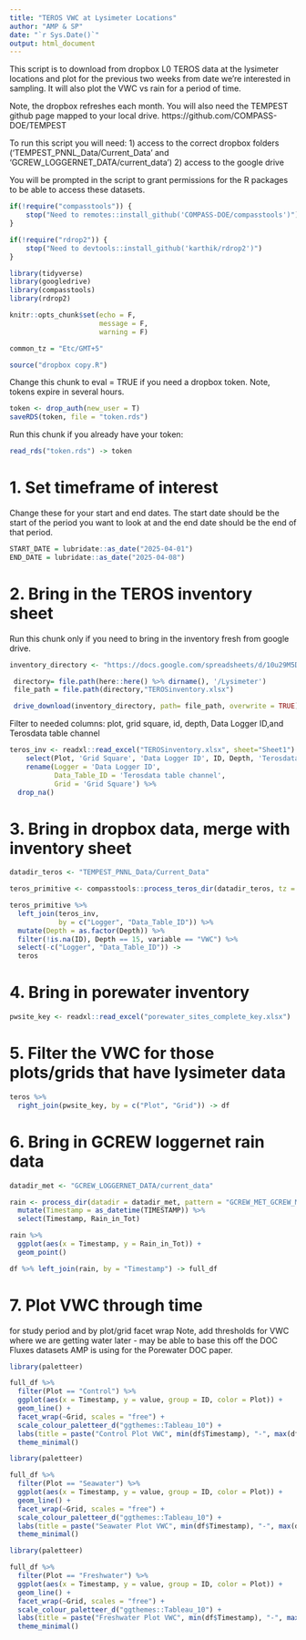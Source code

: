 ```yaml
---
title: "TEROS VWC at Lysimeter Locations"
author: "AMP & SP"
date: "`r Sys.Date()`"
output: html_document
---
```

This script is to download from dropbox L0 TEROS data at the lysimeter locations and plot for the previous two weeks from date we're interested in sampling. It will also plot the VWC vs rain for a period of time. 

Note, the dropbox refreshes each month. You will also need the TEMPEST github page mapped to your local drive.
https://github.com/COMPASS-DOE/TEMPEST

To run this script you will need:
1) access to the correct dropbox folders ('TEMPEST_PNNL_Data/Current_Data' and 'GCREW_LOGGERNET_DATA/current_data')
2) access to the google drive

You will be prompted in the script to grant permissions for the R packages to be able to access these datasets. 

```r

if(!require("compasstools")) {
    stop("Need to remotes::install_github('COMPASS-DOE/compasstools')")
}

if(!require("rdrop2")) {
    stop("Need to devtools::install_github('karthik/rdrop2')")
}

library(tidyverse)
library(googledrive)
library(compasstools)
library(rdrop2)

knitr::opts_chunk$set(echo = F, 
                      message = F,
                      warning = F)

common_tz = "Etc/GMT+5"

source("dropbox copy.R")
```

Change this chunk to eval = TRUE if you need a dropbox token. Note, tokens expire in several hours. 

```r

token <- drop_auth(new_user = T)
saveRDS(token, file = "token.rds")

```

Run this chunk if you already have your token:
```r

read_rds("token.rds") -> token
```

# 1. Set timeframe of interest

Change these for your start and end dates. The start date should be the start of the period you want to look at and the end date should be the end of that period. 

```r

START_DATE = lubridate::as_date("2025-04-01")
END_DATE = lubridate::as_date("2025-04-08")

```

# 2. Bring in the TEROS inventory sheet 

Run this chunk only if you need to bring in the inventory fresh from google drive. 
```r
inventory_directory <- "https://docs.google.com/spreadsheets/d/10u29M5Dbkw54Z2DwkVBptVz6Td0SvSld/edit?gid=90806693#gid=90806693"

 directory= file.path(here::here() %>% dirname(), '/Lysimeter')
 file_path = file.path(directory,"TEROSinventory.xlsx")

 drive_download(inventory_directory, path= file_path, overwrite = TRUE)
```

Filter to needed columns: plot, grid square, id, depth, Data Logger ID,and Terosdata table channel
```r

teros_inv <- readxl::read_excel("TEROSinventory.xlsx", sheet="Sheet1") %>%
    select(Plot, 'Grid Square', 'Data Logger ID', ID, Depth, 'Terosdata table channel') %>% 
    rename(Logger = 'Data Logger ID',
           Data_Table_ID = 'Terosdata table channel',
           Grid = 'Grid Square') %>%
  drop_na()
```
# 3. Bring in dropbox data, merge with inventory sheet
```r

datadir_teros <- "TEMPEST_PNNL_Data/Current_Data"

teros_primitive <- compasstools::process_teros_dir(datadir_teros, tz = "EST", dropbox_token = token)

teros_primitive %>%
  left_join(teros_inv,
            by = c("Logger", "Data_Table_ID")) %>%
  mutate(Depth = as.factor(Depth)) %>%
  filter(!is.na(ID), Depth == 15, variable == "VWC") %>% 
  select(-c("Logger", "Data_Table_ID")) ->
  teros

```

# 4. Bring in porewater inventory 

```r

pwsite_key <- readxl::read_excel("porewater_sites_complete_key.xlsx") 

```

# 5. Filter the VWC for those plots/grids that have lysimeter data

```r

teros %>% 
  right_join(pwsite_key, by = c("Plot", "Grid")) -> df

```

# 6. Bring in GCREW loggernet rain data

```r
datadir_met <- "GCREW_LOGGERNET_DATA/current_data"

rain <- process_dir(datadir = datadir_met, pattern = "GCREW_MET_GCREW_MET_15min", read_datalogger_file, dropbox_token = token) %>% 
  mutate(Timestamp = as_datetime(TIMESTAMP)) %>% 
  select(Timestamp, Rain_in_Tot)

rain %>% 
  ggplot(aes(x = Timestamp, y = Rain_in_Tot)) +
  geom_point()

df %>% left_join(rain, by = "Timestamp") -> full_df

```

# 7. Plot VWC through time
for study period and by plot/grid facet wrap
Note, add thresholds for VWC where we are getting water later - may be able to base this off the DOC Fluxes datasets AMP is using for the Porewater DOC paper. 

```r
library(paletteer)

full_df %>% 
  filter(Plot == "Control") %>% 
  ggplot(aes(x = Timestamp, y = value, group = ID, color = Plot)) +
  geom_line() +
  facet_wrap(~Grid, scales = "free") +
  scale_colour_paletteer_d("ggthemes::Tableau_10") +
  labs(title = paste("Control Plot VWC", min(df$Timestamp), "-", max(df$Timestamp))) +
  theme_minimal()

```

```r
library(paletteer)

full_df %>% 
  filter(Plot == "Seawater") %>% 
  ggplot(aes(x = Timestamp, y = value, group = ID, color = Plot)) +
  geom_line() +
  facet_wrap(~Grid, scales = "free") +
  scale_colour_paletteer_d("ggthemes::Tableau_10") +
  labs(title = paste("Seawater Plot VWC", min(df$Timestamp), "-", max(df$Timestamp))) +
  theme_minimal()

```

```r
library(paletteer)

full_df %>% 
  filter(Plot == "Freshwater") %>% 
  ggplot(aes(x = Timestamp, y = value, group = ID, color = Plot)) +
  geom_line() +
  facet_wrap(~Grid, scales = "free") +
  scale_colour_paletteer_d("ggthemes::Tableau_10") +
  labs(title = paste("Freshwater Plot VWC", min(df$Timestamp), "-", max(df$Timestamp))) +
  theme_minimal()

```